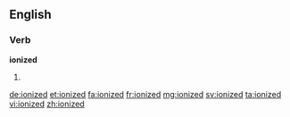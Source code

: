 ==English==

===Verb===
'''ionized'''

# {{past of|ionize}}

[[de:ionized]]
[[et:ionized]]
[[fa:ionized]]
[[fr:ionized]]
[[mg:ionized]]
[[sv:ionized]]
[[ta:ionized]]
[[vi:ionized]]
[[zh:ionized]]